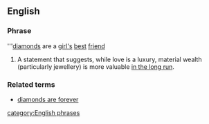 ==English==

===Phrase===
'''[[diamond]]s are a [[girl|girl's]] [[best]] [[friend]]

# A statement that suggests, while love is a luxury, material wealth (particularly jewellery) is more valuable [[in the long run]].

===Related terms===
*[[diamonds are forever]]

[[category:English phrases]]